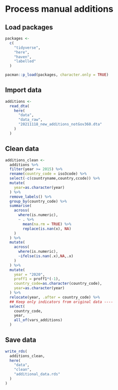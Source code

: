 # Process manual additions

## Load packages

```r
packages <- 
  c(
    "tidyverse",
    "here",
    "haven",
    "labelled"
  )

pacman::p_load(packages, character.only = TRUE)
```

## Import data
```r
additions <- 
  read_dta(
    here(
      "data",
      "data_raw",
      "20211118_new_additions_notGov360.dta"
    )
  )
```

## Clean data
```r
additions_clean <-
  additions %>%
  filter(year >= 2015) %>%
  rename(country_code = iso3code) %>%
  select(-c(countryname,country,ccode)) %>%
  mutate(
    year=as.character(year)
  ) %>%
  remove_labels() %>%
  group_by(country_code) %>%
  summarise(
    across(
      where(is.numeric),
      ~ . %>% 
        mean(na.rm = TRUE) %>%
        replace(is.nan(x), NA)
    )
  ) %>%
  mutate(
    across(
      where(is.numeric),
      ~ifelse(is.nan(.x),NA,.x)
    )
  ) %>%
  mutate(
    year = "2020",
    proff1 = proff1*(-1),
    country_code=as.character(country_code),
    year=as.character(year)
  ) %>%
  relocate(year, .after = country_code) %>%
  ## Keep only indicators from original data ----
  select(
    country_code,
    year,
    all_of(vars_additions)
  )
```

## Save data

```r
write_rds(
  additions_clean,
  here(
    "data",
    "clean",
    "additional_data.rds"
  )
)

```
